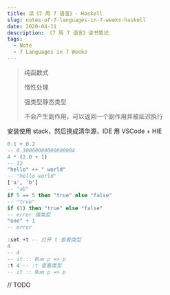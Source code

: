 ```yaml
---
title: 读《7 周 7 语言》- Haskell
slug: notes-of-7-languages-in-7-weeks-haskell
date: 2020-04-11
description: 《7 周 7 语言》读书笔记
tags:
  - Note
  - 7 Languages in 7 Weeks
---
```


> 纯函数式
>
> 惰性处理
>
> 强类型静态类型
>
> 不会产生副作用，可以返回一个副作用并被延迟执行

安装使用 stack，然后换成清华源，IDE 用 VSCode + HIE

```haskell
0.1 + 0.2
-- 0.30000000000000004
4 * (2.0 + 1)
-- 12
"hello" ++ " world"
-- "hello world"
['a', 'b']
-- "ab"
if 5 == 5 then "true" else "false"
-- "true"
if (1) then "true" else "false"
-- error 强类型
"one" + 1
-- error

:set +t -- 打开 t 查看类型
4
-- 4
-- it :: Num p => p
:t 4 -- :t 查看类型
-- it :: Num p => p
```

// TODO
